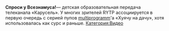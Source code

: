 '''Спроси у Всезнамуса! '''— детская образовательная передача телеканала «Карусель». У многих зрителей RYTP ассоциируется в первую очередь с серией пупов [[multiprogramm]]'а «Хуячу на дачу», хотя использовалась как сурс и раньше.
[[Категория:Видео]]